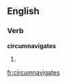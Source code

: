 
==English==

===Verb===
'''circumnavigates'''

# {{third-person singular of|[[circumnavigate]]}}

[[fr:circumnavigates]]